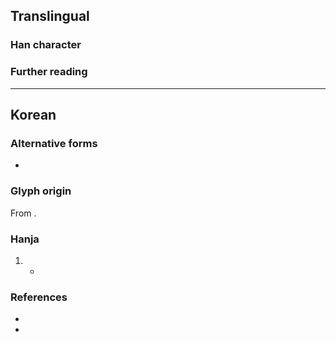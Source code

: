 {{character info}}
==Translingual==

===Han character===
{{Han char|rn=26|rad=卩|as=11|sn=13|four=84227|canj=OJSL|ids=⿱斜𰆊}}

===Further reading===
{{Han ref|kx=0478.211|dj=0366.190|hdz=10319.061|uh=5381}}

----

==Korean==

===Alternative forms===
* {{alter|ko|⿱斜㔾}}

===Glyph origin===
{{ko-etym-gukja}} From {{Han compound|斜#Korean|𰆊|tr1={{ko-l|사}}|t2=used as a marker in [[w:gugyeol|''gugyeol'']] to represent the final consonant {{ko-l|ㄴ}}}}.

===Hanja===
{{ko-hanja|[[땅]] [[이름]]|산}}

# {{hanja form of|산|[[placename]]}}
#* {{quote-book|ko|worklang=lzh|year=1781|author={{lw|ko|이만운 (1723년)|이만운(李萬運)|tr=-}}|title={{lang|ko|국조진신안《國朝搢紳案》}}|text='''厁'''洞萬戶|tr=Sandongmanho|translation='''placename''' in 18th century [[Joseon]]}}

===References===
* {{R:hanjadoc|1008}}
* {{R:ko:Sinjajeon1915|gukja=1}}